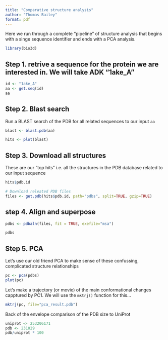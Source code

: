 ```yaml
---
title: "Comparative structure analysis"
author: "Thomas Bailey"
format: pdf
---
```


Here we run through a complete "pipeline" of structure analysis that begins with a singe sequence  identifier and ends with a PCA analysis. 

```r
library(bio3d)
```

## Step 1. retrive a sequence for the protein we are interested in. We will take ADK "1ake_A"

```r
id <- "1ake_A" 
aa <- get.seq(id)
aa
```
## Step 2. Blast search 

Run a BLAST search of the PDB for all related sequences to our input `aa`

```r
blast <- blast.pdb(aa)
```

```r
hits <- plot(blast)
```
## Step 3. Download all structures 
These are our "top hits" i.e. all the structures in the PDB  database related to our input sequence

```r
hits$pdb.id
```

```r
# Download releated PDB files
files <- get.pdb(hits$pdb.id, path="pdbs", split=TRUE, gzip=TRUE)
```

## step 4. Align and superpose

```r
pdbs <- pdbaln(files, fit = TRUE, exefile="msa")
```

```r
pdbs
```


## Step 5. PCA

Let's use our old friend PCA to make sense of these confussing, complicated structure relationships


```r
pc <- pca(pdbs)
plot(pc)
```

Let's make a trajectory (or movie) of the main conformational changes capptured by PC1. We will use the `mktrj()` function for this... 

```r
mktrj(pc, file="pca_result.pdb")
```


Back of the envelope comparison of the PDB size to UniProt 

```r
uniprot <- 253206171
pdb <- 231029
pdb/uniprot * 100
```




